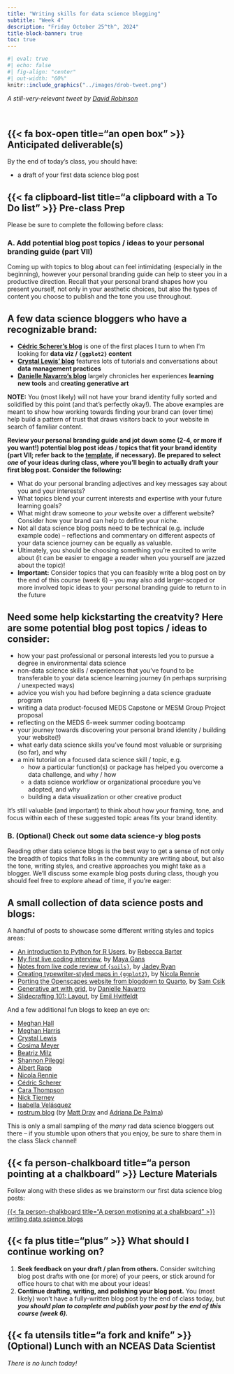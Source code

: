 ```yaml
---
title: "Writing skills for data science blogging"
subtitle: "Week 4"
description: "Friday October 25^th^, 2024"
title-block-banner: true
toc: true
---
```


```r
#| eval: true
#| echo: false
#| fig-align: "center"
#| out-width: "60%"
knitr::include_graphics("../images/drob-tweet.png")
```

::: {.center-text .gray-text}
*A still-very-relevant tweet by [David Robinson](http://varianceexplained.org/r/start-blog/)*
:::

<br>

## {{< fa box-open title="an open box" >}} Anticipated deliverable(s) {#anticipated-deliverables}

By the end of today's class, you should have:

- a draft of your first data science blog post

## {{< fa clipboard-list title="a clipboard with a To Do list" >}} Pre-class Prep {#pre-class-prep}

Please be sure to complete the following before class:

### A. Add potential blog post topics / ideas to your personal branding guide (part VII)

Coming up with topics to blog about can feel intimidating (especially in the beginning), however your personal branding guide can help to steer you in a productive direction. Recall that your personal brand shapes how you present yourself, not only in your aesthetic choices, but also the types of content you choose to publish and the tone you use throughout. 

::: {.callout-tip}
## A few data science bloggers who have a recognizable brand: 

- **[Cédric Scherer's blog](https://www.cedricscherer.com/)** is one of the first places I turn to when I'm looking for **data viz / `{ggplot2}` content**
- **[Crystal Lewis' blog](https://cghlewis.com/blog/)** features lots of tutorials and conversations about **data management practices**
- **[Danielle Navarro's blog](https://blog.djnavarro.net/)** largely chronicles her experiences **learning new tools** and **creating generative art**

**NOTE:** You (most likely) will not have your brand identity fully sorted and solidified by this point (and that's perfectly okay!). The above examples are meant to show how working towards finding your brand can (over time) help build a pattern of trust that draws visitors back to your website in search of familiar content.
:::

[**Review your personal branding guide and jot down some (2-4, or more if you want!) potential blog post ideas / topics that fit your brand identity (part VII; refer back to the [template](https://docs.google.com/document/d/1_GDgYPRR5hZzodwXyJV2aBWKU_OTBY3JOwi0dlSyBAQ/edit){target="_blank"}, if necessary). Be prepared to select *one* of your ideas during class, where you'll begin to actually draft your first blog post. Consider the following:**]{.teal-text}

- What do your personal branding adjectives and key messages say about you and your interests? 
- What topics blend your current interests and expertise with your future learning goals?
- What might draw someone to *your* website over a different website? Consider how your brand can help to define your niche.
- Not all data science blog posts need to be technical (e.g. include example code) -- reflections and commentary on different aspects of your data science journey can be equally as valuable.
- Ultimately, you should be choosing something you're excited to write about (it can be easier to engage a reader when you yourself are jazzed about the topic)!
- **Important:** Consider topics that you can feasibly write a blog post on by the end of this course (week 6) -- you may also add larger-scoped or more involved topic ideas to your personal branding guide to return to in the future

::: {.callout-tip collapse=true}
## Need some help kickstarting the creatvity? Here are some potential blog post topics / ideas to consider:

- how your past professional or personal interests led you to pursue a degree in environmental data science
- non-data science skills / experiences that you've found to be transferable to your data science learning journey (in perhaps surprising / unexpected ways) 
- advice you wish you had before beginning a data science graduate program
- writing a data product-focused MEDS Capstone or MESM Group Project proposal
- reflecting on the MEDS 6-week summer coding bootcamp
- your journey towards discovering your personal brand identity / building your website(!)
- what early data science skills you've found most valuable or surprising (so far), and why
- a mini tutorial on a focused data science skill / topic, e.g. 
  - how a particular function(s) or package has helped you overcome a data challenge, and why / how
  - a data science workflow or organizational procedure you've adopted, and why 
  - building a data visualization or other creative product

It's still valuable (and important) to think about how your framing, tone, and focus within each of these suggested topic areas fits your brand identity.
:::

### B. (Optional) Check out some data science-y blog posts

Reading other data science blogs is the best way to get a sense of not only the breadth of topics that folks in the community are writing about, but also the tone, writing styles, and creative approaches you might take as a blogger. We'll discuss some example blog posts during class, though you should feel free to explore ahead of time, if you're eager:

::: {.callout-tip collapse=true}
## A small collection of data science posts and blogs:

A handful of posts to showcase some different writing styles and topics areas:

- [An introduction to Python for R Users](https://rebeccabarter.com/blog/2023-09-11-from_r_to_python){target="_blank"}, by [Rebecca Barter](https://rebeccabarter.com/about){target="_blank"}
- [My first live coding interview](https://maya.rbind.io/posts/live-coding-interview/){target="_blank"}, by [Maya Gans](https://maya.rbind.io/){target="_blank"}
- [Notes from live code review of `{soils}`](https://jadeyryan.com/blog/2024-01-22_package-review/){target="_blank"}, by [Jadey Ryan](https://jadeyryan.com/){target="_blank"}
- [Creating typewriter-styled maps in `{ggplot2}`](https://nrennie.rbind.io/blog/creating-typewriter-maps-r/){target="_blank"}, by [Nicola Rennie](https://nrennie.rbind.io/){target="_blank"}
- [Porting the Openscapes website from blogdown to Quarto](https://samanthacsik.github.io/posts/2023-08-01-openscapes-website/){target="_blank"}, by [Sam Csik](https://samanthacsik.github.io){target="_blank"}
- [Generative art with grid](https://blog.djnavarro.net/posts/2023-03-31_generative-art-with-grid/){target="_blank"}, by [Danielle Navarro](https://djnavarro.net/){target="_blank"}
- [Slidecrafting 101: Layout](https://emilhvitfeldt.com/post/slidecraft-layout/){target="_blank"}, by [Emil Hvitfeldt](https://emilhvitfeldt.com/){target="_blank"}

And a few additional fun blogs to keep an eye on:

- [Meghan Hall](https://meghan.rbind.io/blog/){target="_blank"}
- [Meghan Harris](https://thetidytrekker.com/blog){target="_blank"}
- [Crystal Lewis](https://cghlewis.com/blog/){target="_blank"}
- [Cosima Meyer](https://cosimameyer.com/#post){target="_blank"}
- [Beatriz Milz](https://beamilz.com/posts/en){target="_blank"}
- [Shannon Pileggi](https://www.pipinghotdata.com/blog){target="_blank"}
- [Albert Rapp](https://albert-rapp.de/blog){target="_blank"}
- [Nicola Rennie](https://nrennie.rbind.io/blog/){target="_blank"}
- [Cédric Scherer](https://www.cedricscherer.com/){target="_blank"}
- [Cara Thompson](https://www.cararthompson.com/posts){target="_blank"}
- [Nick Tierney](https://www.njtierney.com/){target="_blank"}
- [Isabella Velásquez](https://ivelasq.rbind.io/){target="_blank"}
- [rostrum.blog](https://www.rostrum.blog/){target="_blank"} (by [Matt Dray](https://www.matt-dray.com/){target="_blank"} and [Adriana De Palma](https://adrianadepalma.com/){target="_blank"})

This is only a small sampling of the *many* rad data science bloggers out there -- if you stumble upon others that you enjoy, be sure to share them in the class Slack channel!
:::


## {{< fa person-chalkboard title="a person pointing at a chalkboard" >}} Lecture Materials {#lecture-materials}

Follow along with these slides as we brainstorm our first data science blog posts:

::: {.center-text}
[{{< fa person-chalkboard title="A person motioning at a chalkboard" >}} writing data science blogs](materials/blogging-tips.qmd){.btn role="button" target="_blank"} 
:::

## {{< fa plus title="plus" >}} What should I continue working on? {#continue-working}

1. [**Seek feedback on your draft / plan from others.**]{.teal-text} Consider switching blog post drafts with one (or more) of your peers, or stick around for office hours to chat with me about your ideas!
2. [**Continue drafting, writing, and polishing your blog post.**]{.teal-text} You (most likely) won't have a fully-written blog post by the end of class today, but ***you should plan to complete and publish your post by the end of this course (week 6).***

## {{< fa utensils title="a fork and knife" >}} (Optional) Lunch with an NCEAS Data Scientist

*There is no lunch today!*
